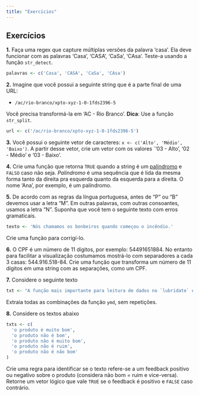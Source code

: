 ```yaml
---
title: "Exercícios"
---
```


## Exercícios

**1.** Faça uma regex que capture múltiplas versões da palavra 'casa'. Ela deve funcionar
com as palavras 'Casa', 'CASA', 'CaSa', 'CAsa'. Teste-a usando a função `str_detect`.

```r
palavras <- c('Casa', 'CASA', 'CaSa', 'CAsa')
```

**2.** Imagine que você possui a seguinte string que é a parte final de uma URL:

* `/ac/rio-branco/xpto-xyz-1-0-1fds2396-5`

Você precisa transformá-la em 'AC - Rio Branco'. **Dica**: Use a função `str_split`.

```r
url <- c('/ac/rio-branco/xpto-xyz-1-0-1fds2396-5')
```

**3.** Você possui o seguinte vetor de caracteres: `x <- c('Alto', 'Médio', 'Baixo')`. A partir desse vetor,
crie um vetor com os valores `'03 - Alto', '02 - Médio' e '03 - Baixo'.

**4.** Crie uma função que retorna `TRUE` quando a string é um [palíndromo](https://pt.wikipedia.org/wiki/Pal%C3%ADndromo) e `FALSO` caso não seja.
*Palíndromo* é uma sequência que é lida da mesma forma tanto da direita pra esquerda quanto
da esquerda para a direita. O nome 'Ana', por exemplo, é um palíndromo.

**5.** De acordo com as regras da língua portuguesa, antes de “P” ou “B” devemos usar a letra “M”. Em outras palavras, com outras consoantes, usamos a letra “N”. Suponha que você tem o seguinte
texto com erros gramaticais.

```r
texto <- 'Nós chamamos os bonbeiros quando começou o incêndio.'
```

Crie uma função para corrigí-lo. 

**6.** O CPF é um número de 11 dígitos, por exemplo: 54491651884. No entanto para facilitar
a visualização costumamos mostrá-lo com separadores a cada 3 casas: 544.916.518-84.
Crie uma função que transforma um número de 11 dígitos em uma string com as separações, como um CPF.

**7.** Considere o seguinte texto

```r
txt <- "A função mais importante para leitura de dados no `lubridate` é a `ymd`. Essa função serve para ler qualquer data de uma `string` no formato `YYYY-MM-DD`. Essa função é útil pois funciona com qualquer separador entre os elementos da data e também porque temos uma função para cada formato (`mdy`, `dmy`, `dym`, `myd`, `ydm`)."
```

Extraia todas as combinações da função `ymd`, sem repetições.

**8.** Considere os textos abaixo

```r
txts <- c(
  'o produto é muito bom',
  'o produto não é bom',
  'o produto não é muito bom',
  'o produto não é ruim',
  'o produto não é não bom'
)
```

Crie uma regra para identificar se o texto refere-se a um feedback positivo ou negativo sobre o produto (considera não bom = ruim e vice-versa). Retorne um vetor lógico que vale `TRUE` se o feedback é positivo e `FALSE` caso contrário.
